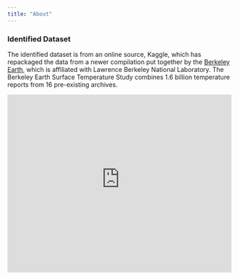 ```yaml
---
title: "About"
---
```


### Identified Dataset

The identified dataset is from an online source, Kaggle, which has repackaged the data from a newer compilation put together by the [Berkeley Earth](http://berkeleyearth.org/about/), which is affiliated with Lawrence Berkeley National Laboratory. The Berkeley Earth Surface Temperature Study combines 1.6 billion temperature reports from 16 pre-existing archives.

<iframe height="400" width="100%" frameborder="no" src="https://shreeshreeshreeee.shinyapps.io/MyShinyApp/">

</iframe>

